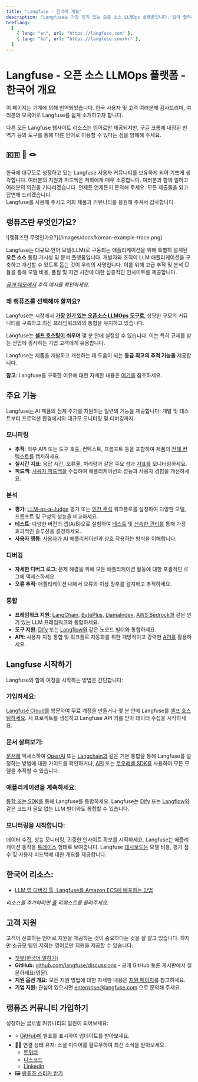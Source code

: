 ```yaml
---
title: "Langfuse - 한국어 개요"
description: "Langfuse는 가장 인기 있는 오픈 소스 LLMOps 플랫폼입니다. 팀이 협력하여 AI 애플리케이션을 개발, 모니터링, 평가 및 디버깅할 수 있도록 도와줍니다."
hreflang:
  [
    { lang: "en", url: "https://langfuse.com" },
    { lang: "ko", url: "https://langfuse.com/kr" },
  ]
---
```


# **Langfuse \- 오픈 소스 LLMOps 플랫폼 \- 한국어 개요**

<Callout type="info" emoji="ℹ️">

이 페이지는 기계에 의해 번역되었습니다. 한국 사용자 및 고객 여러분께 감사드리며, 여러분의 모국어로 Langfuse를 쉽게 소개하고자 합니다.

다른 모든 Langfuse 웹사이트 리소스는 영어로만 제공되지만, 구글 크롬에 내장된 번역기 등의 도구를 통해 다른 언어로 이용할 수 있다는 점을 양해해 주세요.

</Callout>

## **🇰🇷 🤝 🪢**

한국에 대규모로 성장하고 있는 Langfuse 사용자 커뮤니티를 보유하게 되어 기쁘게 생각합니다. 여러분의 지원과 피드백은 저희에게 매우 소중합니다. 여러분과 함께 일하고 여러분의 의견을 기다리겠습니다. 언제든 언제든지 문의해 주세요. 모든 제출물을 읽고 답변해 드리겠습니다.  
Langfuse를 사용해 주시고 저희 제품과 커뮤니티를 응원해 주셔서 감사합니다.

## **랭퓨즈란 무엇인가요?**

<Frame>![랭퓨즈란 무엇인가요?](/images/docs/korean-example-trace.png)</Frame>

Langfuse는 대규모 언어 모델(LLM)로 구동되는 애플리케이션을 위해 특별히 설계된 **오픈 소스** 통합 가시성 및 분석 플랫폼입니다. 개발자와 조직이 LLM 애플리케이션을 구축하고 개선할 수 있도록 돕는 것이 우리의 사명입니다. 이를 위해 고급 추적 및 분석 모듈을 통해 모델 비용, 품질 및 지연 시간에 대한 심층적인 인사이트를 제공합니다.

[_공개 데모에서_](/docs/demo) _추적 예시를 확인하세요._

### **왜 랭퓨즈를 선택해야 할까요?**

Langfuse는 시장에서 [**가장 인기 있는 오픈소스 LLMOps 도구로**](/blog/2024-11-most-used-oss-llmops), 상당한 규모의 커뮤니티를 구축하고 최신 프레임워크와의 통합을 유지하고 있습니다.

Langfuse는 [**셀프 호스팅이**](/pricing-self-host) **쉬우며** 몇 분 안에 설정할 수 있습니다. 이는 특히 규제를 받는 산업에 종사하는 기업 고객에게 유용합니다.

Langfuse는 제품을 개발하고 개선하는 데 도움이 되는 **동급 최고의 추적 기능을** 제공합니다.

**참고**: Langfuse를 구축한 이유에 대한 자세한 내용은 [여기를](/why) 참조하세요.

## **주요 기능**

Langfuse는 AI 제품의 전체 주기를 지원하는 일련의 기능을 제공합니다: 개발 및 테스트부터 프로덕션 환경에서의 대규모 모니터링 및 디버깅까지.

### **모니터링**

- **추적**: 외부 API 또는 도구 호출, 컨텍스트, 프롬프트 등을 포함하여 제품의 [전체 컨텍스트를](/docs/tracing) 캡처하세요.
- **실시간 지표**: 응답 시간, 오류율, 처리량과 같은 주요 성과 [지표를](/docs/analytics/overview) 모니터링하세요.
- **피드백**: [사용자 피드백을](/docs/scores/user-feedback) 수집하여 애플리케이션의 성능과 사용자 경험을 개선하세요.

### **분석**

- **평가**: [LLM-as-a-Judge](/docs/scores/model-based-evals) 평가 또는 [인간 주석](/docs/scores/annotation) 워크플로를 설정하여 다양한 모델, 프롬프트 및 구성의 성능을 비교하세요.
- **테스트**: 다양한 버전의 앱(A/B)으로 실험하여 [테스트](/docs/datasets/overview) 및 [신속한 관리를](/docs/prompts/get-started) 통해 가장 효과적인 솔루션을 결정하세요.
- **사용자 행동**: [사용자가](/docs/scores/user-feedback) AI 애플리케이션과 상호 작용하는 방식을 이해합니다.

### **디버깅**

- **자세한 디버그 로그**: 문제 해결을 위해 모든 애플리케이션 활동에 대한 포괄적인 로그에 액세스하세요.
- **오류 추적**: 애플리케이션 내에서 오류와 이상 징후를 감지하고 추적하세요.

### **통합**

- **프레임워크 지원**: [LangChain](/integrations/frameworks/langchain), [BytePlus](/integrations/model-providers/byteplus), [LlamaIndex](/integrations/frameworks/llamaindex), [AWS Bedrock과](/integrations/model-providers/amazon-bedrock) 같은 인기 있는 LLM 프레임워크와 통합하세요.
- **도구 지원**: [Dify](/integrations/no-code/dify) 또는 [Langflow와](/integrations/no-code/langflow) 같은 노코드 빌더와 통합하세요.
- **API**: 사용자 지정 통합 및 워크플로 자동화를 위한 개방적이고 강력한 [API를](https://api.reference.langfuse.com/) 활용하세요.

## **Langfuse 시작하기**

Langfuse와 함께 여정을 시작하는 방법은 간단합니다:

<Steps>

### **가입하세요:**

[Langfuse Cloud를](https://cloud.langfuse.com/) 방문하여 무료 계정을 만들거나 몇 분 안에 Langfuse를 [셀프 호스팅하세요](/pricing-self-host). 새 프로젝트를 생성하고 Langfuse API 키를 받아 데이터 수집을 시작하세요.

### **문서 살펴보기:**

[문서에](https://docs.langfuse.com/) 액세스하여 [OpenAI](/integrations/model-providers/openai-py) 또는 [Langchain과](/integrations/frameworks/langchain) 같은 기본 통합을 통해 Langfuse를 설정하는 방법에 대한 가이드를 확인하거나, [API](https://api.reference.langfuse.com/) 또는 [로우레벨 SDK를](/docs/sdk/python/low-level-sdk) 사용하여 모든 모델을 추적할 수 있습니다.

### **애플리케이션을 계측하세요:**

[통합 또는 SDK를](/integrations) 통해 Langfuse를 통합하세요. Langfuse는 [Dify](/integrations/no-code/dify) 또는 [Langflow와](/integrations/no-code/langflow) 같은 코드가 필요 없는 LLM 빌더와도 통합할 수 있습니다.

### **모니터링을 시작합니다:**

데이터 수집, 성능 모니터링, 귀중한 인사이트 확보를 시작하세요. Langfuse는 애플리케이션 동작을 [트레이스](/docs/tracing) 형태로 보여줍니다. Langfuse [대시보드는](/docs/analytics/overview) 모델 비용, 평가 점수 및 사용자 피드백에 대한 개요를 제공합니다.

</Steps>

## **한국어 리소스:**

- [LLM 앱 디버깅 툴, Langfuse를 Amazon ECS에 배포하는 방법](https://www.youtube.com/watch?v=rrPQcWq5pe8)

_리소스를 추가하려면 [풀](https://github.com/langfuse/langfuse-docs) 리퀘스트를 올려주세요._

## **고객 지원**

고객이 선호하는 언어로 지원을 제공하는 것이 중요하다는 것을 잘 알고 있습니다. 하지만 소규모 팀인 저희는 영어로만 지원을 제공할 수 있습니다.

- [챗봇(한국어 말하기)](/docs/ask-ai)
- **GitHub:** [github.com/langfuse/discussions](https://github.com/orgs/langfuse/discussions) \- 공개 GitHub 토론 게시판에서 질문하세요(영문).
- **지원 옵션 개요:** 모든 지원 방법에 대한 자세한 내용은 [지원 페이지](/support)를 참고하세요.
- **기업 지원:** 관심이 있으시면 [enterprise@langfuse.com](mailto:enterprise@langfuse.com) 으로 문의해 주세요.

## **랭퓨즈 커뮤니티 가입하기**

성장하는 글로벌 커뮤니티의 일원이 되어보세요:

- ⭐️ [GitHub에](https://github.com/langfuse/langfuse) 별표를 표시하여 업데이트를 받아보세요.
- 🤷‍♂️ 연결 상태 유지: 소셜 미디어를 팔로우하여 최신 소식을 받아보세요.
  - [트위터](https://x.com/langfuse)
  - [디스코드](https://discord.langfuse.com/)
  - [LinkedIn](https://www.linkedin.com/company/langfuse)
- 🖼️ [랑퓨즈 스티커 받기](https://langfuse.com/stickers)
